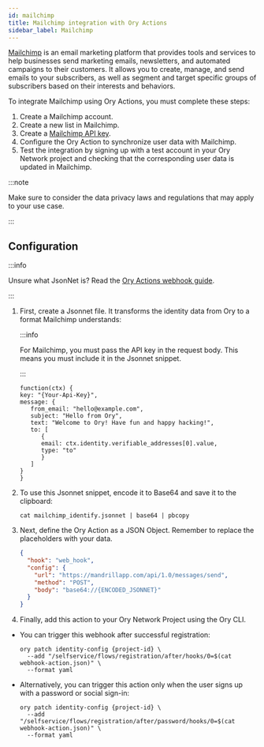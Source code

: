 ```yaml
---
id: mailchimp
title: Mailchimp integration with Ory Actions
sidebar_label: Mailchimp
---
```


[Mailchimp](https://www.mailchimp.com) is an email marketing platform that provides tools and services to help businesses send
marketing emails, newsletters, and automated campaigns to their customers. It allows you to create, manage, and send emails to
your subscribers, as well as segment and target specific groups of subscribers based on their interests and behaviors.

To integrate Mailchimp using Ory Actions, you must complete these steps:

1. Create a Mailchimp account.
2. Create a new list in Mailchimp.
3. Create a [Mailchimp API key](https://mailchimp.com/en-gb/help/about-api-keys/).
4. Configure the Ory Action to synchronize user data with Mailchimp.
5. Test the integration by signing up with a test account in your Ory Network project and checking that the corresponding user
   data is updated in Mailchimp.

:::note

Make sure to consider the data privacy laws and regulations that may apply to your use case.

:::

## Configuration

:::info

Unsure what JsonNet is? Read the [Ory Actions webhook guide](../../guides/integrate-with-ory-cloud-through-webhooks.mdx).

:::

1. First, create a Jsonnet file. It transforms the identity data from Ory to a format Mailchimp understands:

   :::info

   For Mailchimp, you must pass the API key in the request body. This means you must include it in the Jsonnet snippet.

   :::

   ```jsonnet title="./mailchimp_identify.jsonnet"
   function(ctx) {
   key: "{Your-Api-Key}",
   message: {
      from_email: "hello@example.com",
      subject: "Hello from Ory",
      text: "Welcome to Ory! Have fun and happy hacking!",
      to: [
         {
         email: ctx.identity.verifiable_addresses[0].value,
         type: "to"
         }
      ]
   }
   }
   ```

2. To use this Jsonnet snippet, encode it to Base64 and save it to the clipboard:

   ```shell
   cat mailchimp_identify.jsonnet | base64 | pbcopy
   ```

3. Next, define the Ory Action as a JSON Object. Remember to replace the placeholders with your data.

   ```json title="./webhook-action.json"
   {
     "hook": "web_hook",
     "config": {
       "url": "https://mandrillapp.com/api/1.0/messages/send",
       "method": "POST",
       "body": "base64://{ENCODED_JSONNET}"
     }
   }
   ```

4. Finally, add this action to your Ory Network Project using the Ory CLI.

- You can trigger this webhook after successful registration:

  ```shell
  ory patch identity-config {project-id} \
    --add "/selfservice/flows/registration/after/hooks/0=$(cat webhook-action.json)" \
    --format yaml
  ```

- Alternatively, you can trigger this action only when the user signs up with a password or social sign-in:

  ```shell
  ory patch identity-config {project-id} \
    --add "/selfservice/flows/registration/after/password/hooks/0=$(cat webhook-action.json)" \
    --format yaml
  ```
